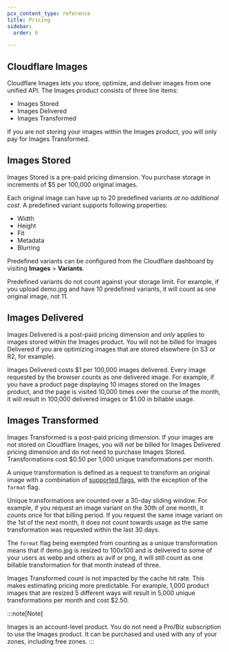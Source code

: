 ```yaml
---
pcx_content_type: reference
title: Pricing
sidebar:
  order: 6

---
```


## Cloudflare Images

Cloudflare Images lets you store, optimize, and deliver images from one unified API. The Images product consists of three line items:

* Images Stored
* Images Delivered
* Images Transformed

If you are not storing your images within the Images product, you will only pay for Images Transformed.

## Images Stored

Images Stored is a pre-paid pricing dimension. You purchase storage in increments of $5 per 100,000 original images.

Each original image can have up to 20 predefined variants *at no additional cost*. A predefined variant supports following properties:

* Width
* Height
* Fit
* Metadata
* Blurring

Predefined variants can be configured from the Cloudflare dashboard by visiting **Images** > **Variants**.

Predefined variants do not count against your storage limit. For example, if you upload demo.jpg and have 10 predefined variants, it will count as one original image, not 11.

## Images Delivered

Images Delivered is a post-paid pricing dimension and *only* applies to images stored within the Images product. You will not be billed for Images Delivered if you are optimizing images that are stored elsewhere (in S3 or R2, for example).

Images Delivered costs $1 per 100,000 images delivered. Every image requested by the browser counts as one delivered image. For example, if you have a product page displaying 10 images stored on the Images product, and the page is visited 10,000 times over the course of the month, it will result in 100,000 delivered images or $1.00 in billable usage.

## Images Transformed

Images Transformed is a post-paid pricing dimension. If your images are not stored on Cloudflare Images, you will *not* be billed for Images Delivered pricing dimension and do not need to purchase Images Stored. Transformations cost $0.50 per 1,000 unique transformations per month.

A unique transformation is defined as a request to transform an original image with a combination of [supported flags](https://developers.cloudflare.com/images/transform-images/transform-via-url/#options), with the exception of the `format` flag.

Unique transformations are counted over a 30-day sliding window. For example, if you request an image variant on the 30th of one month, it counts once for that billing period. If you request the same image variant on the 1st of the next month, it does not count towards usage as the same transformation was requested within the last 30 days.

The `format` flag being exempted from counting as a unique transformation means that if demo.jpg is resized to 100x100 and is delivered to some of your users as webp and others as avif or png, it will still count as one billable transformation for that month instead of three.

Images Transformed count is not impacted by the cache hit rate. This makes estimating pricing more predictable. For example, 1,000 product images that are resized 5 different ways will result in 5,000 unique transformations per month and cost $2.50.

:::note[Note]


Images is an account-level product. You do not need a Pro/Biz subscription to use the Images product. It can be purchased and used with any of your zones, including free zones. 
:::
